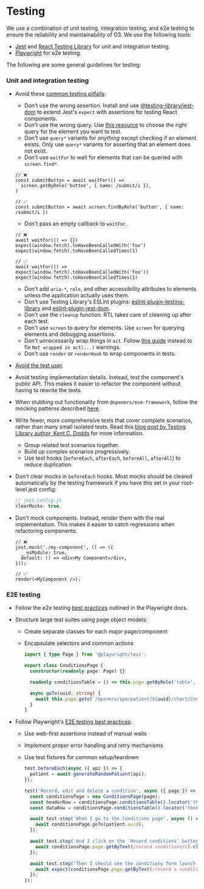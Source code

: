 # Testing

We use a combination of unit testing, integration testing, and e2e testing to ensure the reliability and maintainability of O3. We use the following tools:

- [Jest](https://vitest.dev) and [React Testing Library](https://testing-library.com/react) for unit and integration testing.
- [Playwright](https://playwright.dev) for e2e testing.

The following are some general guidelines for testing:

### Unit and integration testing

- Avoid these [common testing pitfalls](https://kentcdodds.com/blog/common-mistakes-with-react-testing-library):
  - Don't use the wrong assertion. Install and use [@testing-library/jest-dom](https://github.com/testing-library/jest-dom) to extend Jest's `expect` with assertions for testing React components.
  - Don't use the wrong query. Use [this resource](https://testing-library.com/docs/guide-which-query) to choose the right query for the element you want to test.
  - Don't use `query*` variants for _anything_ except checking if an element exists. Only use `query*` variants for asserting that an element does not exist.
  - Don't use `waitFor` to wait for elements that can be queried with `screen.find*`.

  ```tsx
  // ❌
  const submitButton = await waitFor(() =>
    screen.getByRole('button', { name: /submit/i }),
  )

  // ✅
  const submitButton = await screen.findByRole('button', { name: /submit/i })
  ```

  - Don't pass an empty callback to `waitFor`.

  ```tsx
  // ❌
  await waitFor(() => {})
  expect(window.fetch).toHaveBeenCalledWith('foo')
  expect(window.fetch).toHaveBeenCalledTimes(1)

  // ✅
  await waitFor(() => expect(window.fetch).toHaveBeenCalledWith('foo'))
  expect(window.fetch).toHaveBeenCalledTimes(1)
  ```

  - Don't add `aria-*`, `role`, and other accessibility attributes to elements unless the application actually uses them.
  - Don't use Testing Library's ESLint plugins: [eslint-plugin-testing-library](https://github.com/testing-library/eslint-plugin-testing-library) and [eslint-plugin-jest-dom](https://github.com/testing-library/eslint-plugin-jest-dom).
  - Don't use the `cleanup` function. RTL takes care of cleaning up after each test.
  - Don't use `screen` to query for elements. Use `screen` for querying elements and debugging assertions.
  - Don't unnecessarily wrap things in `act`. Follow [this guide](https://kentcdodds.com/blog/fix-the-not-wrapped-in-act-warning) instead to fix `Not wrapped in act(...)` warnings.
  - Don't use `render` or `renderHook` to wrap components in tests.

- [Avoid the test user](https://kentcdodds.com/blog/avoid-the-test-user).
- Avoid testing implementation details. Instead, test the component's public API. This makes it easier to refactor the component without having to rewrite the tests.
- When stubbing out functionality from `@openmrs/esm-framework`, follow the mocking patterns described [here](/docs/frontend-modules/unit-and-integration-testing#mocking-patterns).
- Write fewer, more comprehensive tests that cover complete scenarios, rather than many small isolated tests. Read this [blog post by Testing Library author, Kent C. Dodds](https://kentcdodds.com/blog/write-fewer-longer-tests) for more information.
  - Group related test scenarios together.
  - Build up complex scenarios progressively.
  - Use test hooks (`beforeEach`, `afterEach`, `beforeAll`, `afterAll`) to reduce duplication.
  
- Don't clear mocks in `beforeEach` hooks. Most mocks should be cleared automatically by the testing framework if you have this set in your root-level jest config:

  ```ts
  // jest.config.js
  clearMocks: true,
  ```

- Don't mock components. Instead, render them with the real implementation. This makes it easier to catch regressions when refactoring components.

  ```tsx
  // ❌
  jest.mock('./my-component', () => ({
    __esModule: true,
    default: () => <div>My Component</div>,
  }));
  ```

  ```tsx
  // ✅
  render(<MyComponent />);
  ```

### E2E testing

- Follow the e2e testing [best practices](https://playwright.dev/docs/test-best-practices) outlined in the Playwright docs.
- Structure large test suites using page object models:
  - Create separate classes for each major page/component
  - Encapsulate selectors and common actions
  
    ```ts filename="e2e/pages/conditions-page.ts"
    import { type Page } from '@playwright/test';

    export class ConditionsPage {
      constructor(readonly page: Page) {}

      readonly conditionsTable = () => this.page.getByRole('table', { name: /conditions summary/i });

      async goTo(uuid: string) {
        await this.page.goto(`/openmrs/spa/patient/${uuid}/chart/Conditions`);
      }
    }
    ```

- Follow Playwright's [E2E testing best practices](https://playwright.dev/docs/test-best-practices):
  - Use web-first assertions instead of manual waits
  - Implement proper error handling and retry mechanisms
  - Use test fixtures for common setup/teardown

    ```ts
    test.beforeEach(async ({ api }) => {
      patient = await generateRandomPatient(api);
    });

    test('Record, edit and delete a condition', async ({ page }) => {
      const conditionsPage = new ConditionsPage(page);
      const headerRow = conditionsPage.conditionsTable().locator('thead > tr');
      const dataRow = conditionsPage.conditionsTable().locator('tbody > tr');

      await test.step('When I go to the Conditions page', async () => {
        await conditionsPage.goTo(patient.uuid);
      });

      await test.step('And I click on the `Record conditions` button', async () => {
        await conditionsPage.page.getByText(/record conditions/i).click();
      });

      await test.step('Then I should see the conditions form launch in the workspace', async () => {
        await expect(conditionsPage.page.getByText(/record a condition/i)).toBeVisible();
      });
    });
    ```
